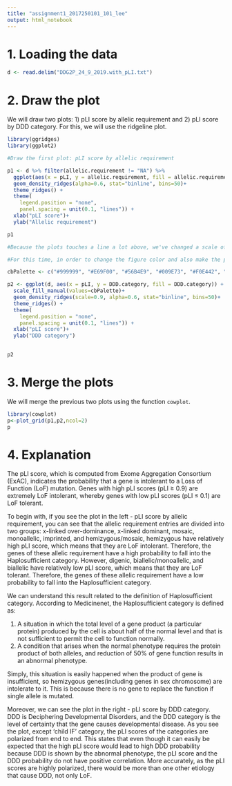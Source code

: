 ```yaml
---
title: "assignment1_2017250101_101_lee"
output: html_notebook
---
```


# 1. Loading the data

```r
d <- read.delim("DDG2P_24_9_2019.with_pLI.txt")
```

# 2. Draw the plot

We will draw two plots: 1) pLI score by allelic requirement and 2) pLI score by DDD category.
For this, we will use the ridgeline plot.

```r
library(ggridges)
library(ggplot2)

#Draw the first plot: pLI score by allelic requirement

p1 <- d %>% filter(allelic.requirement != "NA") %>%
  ggplot(aes(x = pLI, y = allelic.requirement, fill = allelic.requirement)) +
  geom_density_ridges(alpha=0.6, stat="binline", bins=50)+
  theme_ridges() + 
  theme(
    legend.position = "none",
    panel.spacing = unit(0.1, "lines")) +
  xlab("pLI score")+
  ylab("Allelic requirement")

p1

#Because the plots touches a line a lot above, we've changed a scale of the plot to 0.9. Scale, one of the aesthetics, is a scaling factor to scale the height of the ridgelines relative to the spacing between them. A value of 1 indicates that the maximum point of any ridgeline touches the baseline right above, assuming even spacing between baselines.
```


```r
#For this time, in order to change the figure color and also make the plot colorblind friendly, lets define the cbPalette and use it to fill the figure.

cbPalette <- c("#999999", "#E69F00", "#56B4E9", "#009E73", "#F0E442", "#0072B2", "#D55E00", "#CC79A7")

p2 <- ggplot(d, aes(x = pLI, y = DDD.category, fill = DDD.category)) +
  scale_fill_manual(values=cbPalette)+
  geom_density_ridges(scale=0.9, alpha=0.6, stat="binline", bins=50)+
  theme_ridges() + 
  theme(
    legend.position = "none",
    panel.spacing = unit(0.1, "lines")) +
  xlab("pLI score")+
  ylab("DDD category")
  

p2
```

# 3. Merge the plots

We will merge the previous two plots using the function `cowplot`.
```r
library(cowplot)
p<-plot_grid(p1,p2,ncol=2)
p
```

# 4. Explanation

The pLI score, which is computed from Exome Aggregation Consortium (ExAC), indicates the probability that a gene is intolerant to a Loss of Function (LoF) mutation. Genes with high pLI scores (pLI ≥ 0.9) are extremely LoF intolerant, whereby genes with low pLI scores (pLI ≤ 0.1) are LoF tolerant.

To begin with, if you see the plot in the left - pLI score by allelic requirement, you can see that the allelic requirement entries are divided into two groups: x-linked over-dominance, x-linked dominant, mosaic, monoallelic, imprinted, and hemizygous/mosaic, hemizygous have relatively high pLI score, which means that they are LoF intolerant. Therefore, the genes of these allelic requirement have a high probability to fall into the Haplosufficient category. 
However, digenic, biallelic/monoallelic, and biallelic have relatively low pLI score, which means that they are LoF tolerant. Therefore, the genes of these allelic requirement have a low probability to fall into the Haplosufficient category. 

We can understand this result related to the definition of Haplosufficient category. According to Medicinenet, the Haplosufficient category is defined as:

1. A situation in which the total level of a gene product (a particular protein) produced by the cell is about half of the normal level and that is not sufficient to permit the cell to function normally. 
2. A condition that arises when the normal phenotype requires the protein product of both alleles, and reduction of 50% of gene function results in an abnormal phenotype.

Simply, this situation is easily happened when the product of gene is insufficient, so hemizygous genes(including genes in sex chromosome) are intolerate to it. This is because there is no gene to replace the function if single allele is mutated.

Moreover, we can see the plot in the right - pLI score by DDD category. DDD is Deciphering Developmental Disorders, and the DDD category is the level of certainty that the gene causes developmental disease. As you see the plot, except 'child IF' category, the pLI scores of the categories are polarized from end to end. This states that even though it can easily be expected that the high pLI score would lead to high DDD probability because DDD is shown by the abnormal phenotype, the pLI score and the DDD probability do not have positive correlation. More accurately, as the pLI scores are highly polarized, there would be more than one other etiology that cause DDD, not only LoF.